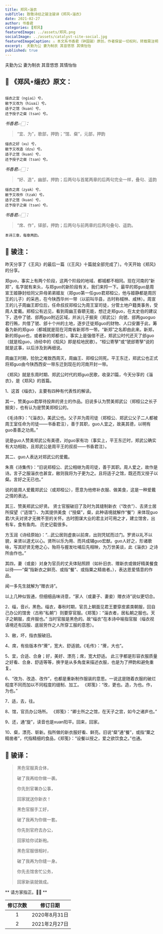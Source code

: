 ```yaml
---
title: 郑风∘淄衣
subTitle: 致敬诗经之骏注骏译《郑风∘淄衣》 
date: 2021-02-27 
author: 书香君
categories: [郑风]
featuredImage: ../assets/郑风.png
socialImage: ../assets/catalyst-site-social.jpg
featuredImageCaption: ⚠️️ 本文系书香君（钟国骏）原创，作者保留一切权利，转载需注明出处。
excerpt:  夫勤为公 妻为制衣 其音悠悠 其情怡怡   
published: true
---
```


夫勤为公
妻为制衣
其音悠悠
其情怡怡

## 🌼 《郑风∘缁衣》原文：
```

缁衣之宜（ngiai）兮，
敝予又改为（hiuai）兮。
适子之馆（kuan）兮，
还予授子之粲（tsan）兮。

```
*书香君👉🏻：* 

> “宜、为”，歌部，押韵；“馆、粲”，元部，押韵

```
缁衣之好（xu）兮，
敝予又改造（dzu）兮。
适子之馆（kuan）兮，
还予授子之粲（tsan）兮。

```
*书香君👉🏻：* 

> “好、造”，幽部，押韵；后两句与首尾两章的后两句完全一样，叠句、遥韵

```
缁衣之席（zyak）兮，
敝予又改作（tzak）兮。
适子之馆（kuan）兮，
还予授子之粲（tsan）兮。

```
*书香君👉🏻：* 

> “席、作”，铎部，押韵；后两句与前两章的后两句叠句、遥韵。

```
本诗三章，每章两韵。

```
## 🍁️ 骏注：

昨天分享了《王风》的最后一篇（《王风》十篇就全部完成了）。今天开始《郑风》的分享。

郑guo，事实上有两个阶段，这两个阶段的地域、都城都不相同。现在河南的“新郑”，名字就有来头，与郑guo的新阶段有关。我们来捋一下。最早的郑guo是周宣王姬静封给同父异母弟弟姬友（郑guo第一任guo君郑桓公，他与姬静都是周厉王的儿子）的采邑，在今陕西华州一带（以前叫华县，古时称棫林、咸林）。周宣王的儿子周幽王即位后，任命叔叔郑桓公为周王室司徒，分管土地户籍类事务，受周人爱戴。郑桓公有远见，看到周幽王昏聩无能，想迁走郑guo，在太史伯的建议下，选中了虢、郐两guo附近区域，并派儿子掘突（郑武公）向虢、郐两guoguo君行贿，共借了虢、郐十个州的土地，逐步迁徙郑guo的财物、人口安置于此，筹备为新的郑guo（都城就是现在河南省新郑市一带。“新郑”之名即由此来。新郑，新的郑guo也，或者新的郑都也）。事实上是强借不还，郑武公时代还灭了郐guo（就是桧guo，诗经中的《桧风》即是桧地民歌）。“桓公寄孥”或“虢郐寄孥”说的就是这事，以后涉及到再细说。

周幽王时期，猃狁之难致西周灭，周幽王、郑桓公同死。平王东迁，郑武公也正式将郑guo由今陕西西安一带东迁到现在的河南开封一带。

《郑风》就是东周时期、郑武公时代的郑guo民歌，收录21篇，今天分享的《淄衣》，是《郑风》的首篇。

1、这首《缁衣》，主要有四种有代表性的解读。

其一，赞美guo君厚待投奔的贤士的作品。旧说多认为赞美郑武公（郑桓公之长子掘突），也有认为是赞美郑桓公的。

《毛诗序》：“《淄衣》，美武公也。父子并为周司徒（郑桓公、郑武公父子二人都被周王室任命为司徒——书香君注），善于其职，guo人宜之，故美其德，以明有guo善善之功焉。”

说是guo人赞美郑武公有美德，对guo家有功（事实上，平王东迁时，郑武公确实有大功相助，且郑武公是周平王的叔叔——书香君注）。

其二、guo人表达对郑武公的爱戴。

朱熹《诗集传》：“旧说郑桓公、武公相继为周司徒，善于其职。周人爱之，故作是诗。言子之服淄衣也甚宜，敝则我将为子更为之。且将适子之馆，既还而又授子以粲。言好之无已也。”

说的是周人爱戴郑武公（或郑桓公），愿意为他修补衣服、做美食，这是一种爱戴之情的表达。

其三、赞美郑武公好贤。
贤士官服破旧了及时为其缝制新衣（“改衣”）、去贤士居所探望（“适馆”）、为其提供美食（“授粲”，粲，此种语境就解作“餐”）来体现guo君/大夫对贤才无微不至的关怀。古时图谋大业的君主对可用之才，建立馆舍，出有车，食有鱼肉。 历史记载很多。

方玉润《诗经原始》：“…武公居则虚衷以前席，出则凭轼而过门。罗贤以礼不以貌，亲贤以道尤以心。贤所以乐为用、而共成辅guo宏猷。guo人好之，形诸歌咏，写其好贤无倦之心，殆将与握发吐哺后先相映，为万世美谈，此《淄衣》之诗所由作也。”

其四，妻（或妾）对身为官员的丈夫体贴照顾（如补旧衣、赠新衣或做好精美餐食以待——“粲”指新衣之鲜亮、或指“餐”、或指粟之精凿者。），表达恩爱情意的作品。

闻一多先生就解为“赠衣诗”。

以上几种似皆通，但细细品味诗意，“家人（或妻子、妻妾）赠衣诗”说似更切合。

2、缁，音zī，黑色。缁衣，春秋时期，官员上朝面见君王要穿皮裘类朝服，回自己办公的馆舍（古称“私朝”）则要穿官服。《郑笺》：“淄衣者，居私朝之服也。天子之朝服，皮弁服也。”
当时官服是黑色的。故“缁衣”在本诗中喻指官服（缁衣视语境还有囚服、底层劳作之人所穿工服的意思）。

3、敝，坏，指衣服破旧。

4、席，有些版本作“蓆”，宽大、舒适貌。《毛传》：“蓆，大也”。

5、宜，合适、合身；好，美好、漂亮；席，宽大舒适。
此三字都是形容衣服质量之好看、合身、舒适等等，换字是从多角度来描述衣服，也是为了押韵和避免重复。

6、“改为、改造、改作”，也都是重新制作服装的意思。一说这是随着衣服的破烂程度不同而加以不同程度的缝制、加工。
《郑笺》：“改，更也。造，为也。作，为也。”

7、适，去，往。

8、馆，官员办公场所。 《郑笺》：“卿士所之之馆，在天子之宫，如今之诸庐也。”

9、还，通“旋”，读音也是xuan阳平。回来，回家。

10、粲，漂亮、崭新。指所做的新衣服好看、鲜亮。旧说“粲”通“餐”，或指“粟之精凿者”，代指精细的食品，《郑笺》：“设餐以授之，爱之欲饮食之。”也通。

## 🍁️ 骏译：

> 黑色官服真合体，
> 
> 破了我再给你做一袭。
> 
> 你先到官署办公事，
> 
> 回家就送你新衣！

> 黑色官服手工好，
> 
> 破了我再为你做一套。
> 
> 你先到官府去办公，
> 
> 回家给你试新袍。

> 黑色官服很相衬，
> 
> 破了我再为你缝一身。
> 
> 你先去馆舍忙公务，
> 
> 回家新装就做成。

** 请方家指正。🙏🏻 **

| 修订次数      | 修订日期 | 
|   :----: |    :----:   | 
| 1    | 2020年8月31日       | 
| 2    | 2021年2月27日       | 
